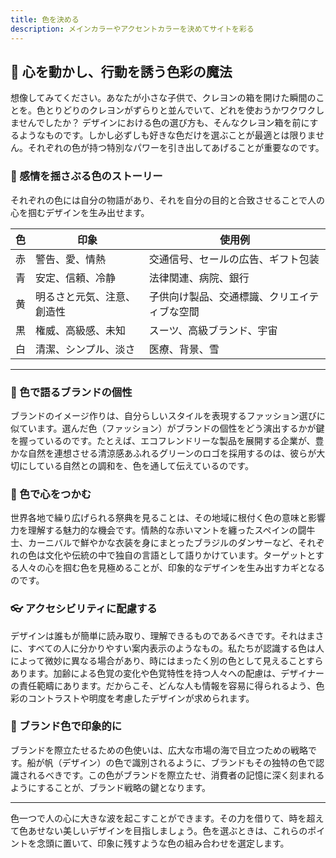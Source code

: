 ```yaml
---
title: 色を決める
description: メインカラーやアクセントカラーを決めてサイトを彩る
---
```


## 🎨 心を動かし、行動を誘う色彩の魔法

想像してみてください。あなたが小さな子供で、クレヨンの箱を開けた瞬間のことを。色とりどりのクレヨンがずらりと並んでいて、どれを使おうかワクワクしませんでしたか？ デザインにおける色の選び方も、そんなクレヨン箱を前にするようなものです。しかし必ずしも好きな色だけを選ぶことが最適とは限りません。それぞれの色が持つ特別なパワーを引き出してあげることが重要なのです。

### 🧠 感情を揺さぶる色のストーリー

それぞれの色には自分の物語があり、それを自分の目的と合致させることで人の心を掴むデザインを生み出せます。

| 色  | 印象                       | 使用例                                       |
| --- | -------------------------- | -------------------------------------------- |
| 赤  | 警告、愛、情熱             | 交通信号、セールの広告、ギフト包装           |
| 青  | 安定、信頼、冷静           | 法律関連、病院、銀行                         |
| 黄  | 明るさと元気、注意、創造性 | 子供向け製品、交通標識、クリエイティブな空間 |
| 黒  | 権威、高級感、未知         | スーツ、高級ブランド、宇宙                   |
| 白  | 清潔、シンプル、淡さ       | 医療、背景、雪                               |

---

### 🌿 色で語るブランドの個性

ブランドのイメージ作りは、自分らしいスタイルを表現するファッション選びに似ています。選んだ色（ファッション）がブランドの個性をどう演出するかが鍵を握っているのです。たとえば、エコフレンドリーな製品を展開する企業が、豊かな自然を連想させる清涼感あふれるグリーンのロゴを採用するのは、彼らが大切にしている自然との調和を、色を通して伝えているのです。

### 👀 色で心をつかむ

世界各地で繰り広げられる祭典を見ることは、その地域に根付く色の意味と影響力を理解する魅力的な機会です。情熱的な赤いマントを纏ったスペインの闘牛士、カーニバルで鮮やかな衣装を身にまとったブラジルのダンサーなど、それぞれの色は文化や伝統の中で独自の言語として語りかけています。ターゲットとする人々の心を掴む色を見極めることが、印象的なデザインを生み出すカギとなるのです。

### 👓 アクセシビリティに配慮する

デザインは誰もが簡単に読み取り、理解できるものであるべきです。それはまさに、すべての人に分かりやすい案内表示のようなもの。私たちが認識する色は人によって微妙に異なる場合があり、時にはまったく別の色として見えることすらあります。加齢による色覚の変化や色覚特性を持つ人々への配慮は、デザイナーの責任範疇にあります。だからこそ、どんな人も情報を容易に得られるよう、色彩のコントラストや明度を考慮したデザインが求められます。

### 🎨 ブランド色で印象的に

ブランドを際立たせるための色使いは、広大な市場の海で目立つための戦略です。船が帆（デザイン）の色で識別されるように、ブランドもその独特の色で認識されるべきです。この色がブランドを際立たせ、消費者の記憶に深く刻まれるようにすることが、ブランド戦略の鍵となります。

---

色一つで人の心に大きな波を起こすことができます。その力を借りて、時を超えて色あせない美しいデザインを目指しましょう。色を選ぶときは、これらのポイントを念頭に置いて、印象に残すような色の組み合わせを選定します。
